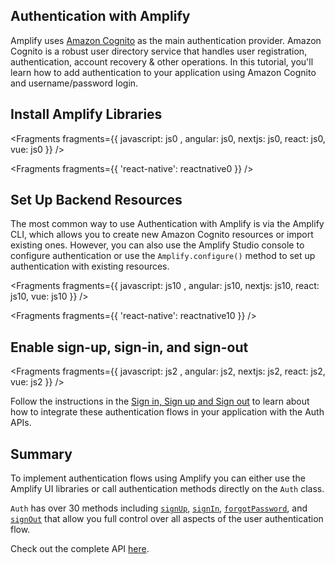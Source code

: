## Authentication with Amplify

Amplify uses [Amazon Cognito](https://aws.amazon.com/cognito/) as the main authentication provider. Amazon Cognito is a robust user directory service that handles user registration, authentication, account recovery & other operations. In this tutorial, you'll learn how to add authentication to your application using Amazon Cognito and username/password login.

## Install Amplify Libraries


<Fragments fragments={{  javascript: js0 , angular: js0, nextjs: js0, react: js0, vue: js0 }} />


<Fragments fragments={{ 'react-native': reactnative0 }} />

## Set Up Backend Resources

The most common way to use Authentication with Amplify is via the Amplify CLI, which allows you to create new Amazon Cognito resources or import existing ones. However, you can also use the Amplify Studio console to configure authentication or use the `Amplify.configure()` method to set up authentication with existing resources.


<Fragments fragments={{  javascript: js10 , angular: js10, nextjs: js10, react: js10, vue: js10 }} />


<Fragments fragments={{ 'react-native': reactnative10 }} />

## Enable sign-up, sign-in, and sign-out


<Fragments fragments={{  javascript: js2 , angular: js2, nextjs: js2, react: js2, vue: js2 }} />

Follow the instructions in the [Sign in, Sign up and Sign out](/lib/auth/emailpassword) to learn about how to integrate these authentication flows in your application with the Auth APIs.

## Summary

To implement authentication flows using Amplify you can either use the Amplify UI libraries or call authentication methods directly on the `Auth` class.

`Auth` has over 30 methods including [`signUp`](/lib/auth/emailpassword#sign-up), [`signIn`](/lib/auth/emailpassword#sign-in), [`forgotPassword`](/lib/auth/manageusers#forgot-password), and [`signOut`](/lib/auth/emailpassword#sign-out) that allow you full control over all aspects of the user authentication flow.

Check out the complete API [here](https://aws-amplify.github.io/amplify-js/api/classes/authclass.html).

